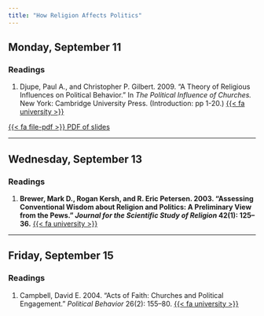 ```yaml
---
title: "How Religion Affects Politics"
---
```


[//]: <> (Need to write intro)

## Monday, September 11

### Readings 

1. Djupe, Paul A., and Christopher P. Gilbert. 2009. "A Theory of Religious Influences on Political Behavior." In *The Political Influence of Churches.* New York: Cambridge University Press. (Introduction: pp 1-20.) [{{< fa university >}}](https://search.ebscohost.com/login.aspx?direct=true&AuthType=shib&db=nlebk&AN=331291&site=eds-live&scope=site&custid=asc1&ebv=EB&ppid=pp_1)


[<span class="btn btn-danger">{{< fa file-pdf >}} PDF of slides </span></p>](https://agnesscott.instructure.com/files/585904)


---


## Wednesday, September 13

### Readings

1. **Brewer, Mark D., Rogan Kersh, and R. Eric Petersen. 2003. "Assessing Conventional Wisdom about Religion and Politics: A Preliminary View from the Pews." *Journal for the Scientific Study of Religion* 42(1): 125–36.** [{{< fa university >}}](https://go.openathens.net/redirector/agnesscott.edu?url=https%3A%2F%2Fdoi.org%2F10.1111%2F1468-5906.00166)





---


## Friday, September 15

### Readings

1. Campbell, David E. 2004. "Acts of Faith: Churches and Political Engagement." *Political Behavior* 26(2): 155–80. [{{< fa university >}}](https://go.openathens.net/redirector/agnesscott.edu?url=https%3A%2F%2Fdoi.org%2F10.1023%2FB%3APOBE.0000035961.78836.5f)


  
